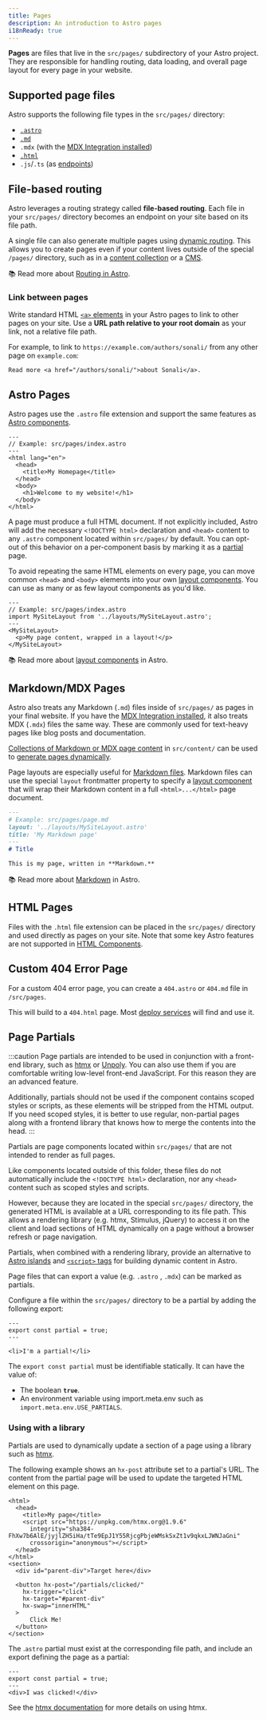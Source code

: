 ```yaml
---
title: Pages
description: An introduction to Astro pages
i18nReady: true
---
```



**Pages** are files that live in the `src/pages/` subdirectory of your Astro project. They are responsible for handling routing, data loading, and overall page layout for every page in your website.

## Supported page files 

Astro supports the following file types in the `src/pages/` directory:
- [`.astro`](#astro-pages)
- [`.md`](#markdownmdx-pages)
- `.mdx` (with the [MDX Integration installed](/en/guides/integrations-guide/mdx/#installation))
- [`.html`](#html-pages)
- `.js`/`.ts` (as [endpoints](/en/core-concepts/endpoints/))

## File-based routing

Astro leverages a routing strategy called **file-based routing**. Each file in your `src/pages/` directory becomes an endpoint on your site based on its file path.

A single file can also generate multiple pages using [dynamic routing](/en/core-concepts/routing/#dynamic-routes). This allows you to create pages even if your content lives outside of the special `/pages/` directory, such as in a [content collection](/en/guides/content-collections/) or a [CMS](/en/guides/cms/).

📚 Read more about [Routing in Astro](/en/core-concepts/routing/).

### Link between pages

Write standard HTML [`<a>` elements](https://developer.mozilla.org/en-US/docs/Web/HTML/Element/a) in your Astro pages to link to other pages on your site. Use a **URL path relative to your root domain** as your link, not a relative file path.

For example, to link to `https://example.com/authors/sonali/` from any other page on `example.com`:

```astro title="src/pages/index.astro"
Read more <a href="/authors/sonali/">about Sonali</a>.
```

## Astro Pages

Astro pages use the `.astro` file extension and support the same features as [Astro components](/en/core-concepts/astro-components/).

```astro
---
// Example: src/pages/index.astro
---
<html lang="en">
  <head>
    <title>My Homepage</title>
  </head>
  <body>
    <h1>Welcome to my website!</h1>
  </body>
</html>
```

A page must produce a full HTML document. If not explicitly included, Astro will add the necessary `<!DOCTYPE html>` declaration and `<head>` content to any `.astro` component located within `src/pages/` by default. You can opt-out of this behavior on a per-component basis by marking it as a [partial](#page-partials) page.

To avoid repeating the same HTML elements on every page, you can move common `<head>` and `<body>` elements into your own [layout components](/en/core-concepts/layouts/). You can use as many or as few layout components as you'd like.

```astro {3} /</?MySiteLayout>/
---
// Example: src/pages/index.astro
import MySiteLayout from '../layouts/MySiteLayout.astro';
---
<MySiteLayout>
  <p>My page content, wrapped in a layout!</p>
</MySiteLayout>
```

📚 Read more about [layout components](/en/core-concepts/layouts/) in Astro.

## Markdown/MDX Pages

Astro also treats any Markdown (`.md`) files inside of `src/pages/` as pages in your final website. If you have the [MDX Integration installed](/en/guides/integrations-guide/mdx/#installation), it also treats MDX (`.mdx`) files the same way. These are commonly used for text-heavy pages like blog posts and documentation.

[Collections of Markdown or MDX page content](/en/guides/content-collections/) in `src/content/` can be used to [generate pages dynamically](/en/core-concepts/routing/#dynamic-routes).

Page layouts are especially useful for [Markdown files](#markdownmdx-pages). Markdown files can use the special `layout` frontmatter property to specify a [layout component](/en/core-concepts/layouts/) that will wrap their Markdown content in a full `<html>...</html>` page document.

```md {3}
---
# Example: src/pages/page.md
layout: '../layouts/MySiteLayout.astro'
title: 'My Markdown page'
---
# Title

This is my page, written in **Markdown.**
```

📚 Read more about [Markdown](/en/guides/markdown-content/) in Astro.

## HTML Pages

Files with the `.html` file extension can be placed in the `src/pages/` directory and used directly as pages on your site. Note that some key Astro features are not supported in [HTML Components](/en/core-concepts/astro-components/#html-components).

## Custom 404 Error Page

For a custom 404 error page, you can create a `404.astro` or `404.md` file in `/src/pages`.

This will build to a `404.html` page. Most [deploy services](/en/guides/deploy/) will find and use it.

## Page Partials

<Since v="3.4.0" />

:::caution
Page partials are intended to be used in conjunction with a front-end library, such as [htmx](https://htmx.org/) or [Unpoly](https://unpoly.com/). You can also use them if you are comfortable writing low-level front-end JavaScript. For this reason they are an advanced feature.

Additionally, partials should not be used if the component contains scoped styles or scripts, as these elements will be stripped from the HTML output. If you need scoped styles, it is better to use regular, non-partial pages along with a frontend library that knows how to merge the contents into the head.
:::

Partials are page components located within `src/pages/` that are not intended to render as full pages.

Like components located outside of this folder, these files do not automatically include the `<!DOCTYPE html>` declaration, nor any `<head>` content such as scoped styles and scripts.

However, because they are located in the special `src/pages/` directory, the generated HTML is available at a URL corresponding to its file path. This allows a rendering library (e.g. htmx, Stimulus, jQuery) to access it on the client and load sections of HTML dynamically on a page without a browser refresh or page navigation.

Partials, when combined with a rendering library, provide an alternative to [Astro islands](/en/concepts/islands/) and [`<script>` tags](/en/guides/client-side-scripts/) for building dynamic content in Astro.

Page files that can export a value (e.g. `.astro` , `.mdx`) can be marked as partials.

Configure a file within the `src/pages/` directory to be a partial by adding the following export:

```astro title="src/pages/partial.astro" ins={2}
---
export const partial = true;
---

<li>I'm a partial!</li>
```

The `export const partial` must be identifiable statically. It can have the value of:

- The boolean __`true`__.
- An environment variable using import.meta.env such as `import.meta.env.USE_PARTIALS`.

### Using with a library

 Partials are used to dynamically update a section of a page using a library such as [htmx](https://htmx.org/).

 The following example shows an `hx-post` attribute set to a partial's URL. The content from the partial page will be used to update the targeted HTML element on this page. 

```astro title="src/pages/index.astro" 'hx-post="/partials/clicked/"'
<html>
  <head>
    <title>My page</title>
    <script src="https://unpkg.com/htmx.org@1.9.6"
      integrity="sha384-FhXw7b6AlE/jyjlZH5iHa/tTe9EpJ1Y55RjcgPbjeWMskSxZt1v9qkxLJWNJaGni"
      crossorigin="anonymous"></script>
  </head>
</html>
<section>
  <div id="parent-div">Target here</div>

  <button hx-post="/partials/clicked/"
    hx-trigger="click"
    hx-target="#parent-div"
    hx-swap="innerHTML"
  >
      Click Me!
  </button>
</section>
```

The .`astro` partial must exist at the corresponding file path, and include an export defining the page as a partial:

```astro title="src/pages/partials/clicked.astro" {2}
---
export const partial = true;
---
<div>I was clicked!</div>
```

See the [htmx documentation](https://htmx.org/docs/) for more details on using htmx.
